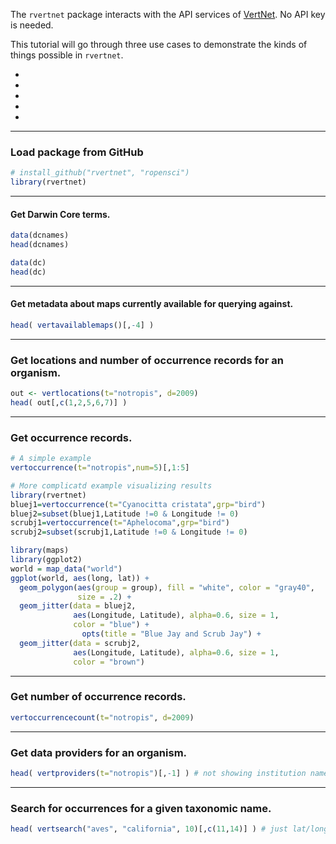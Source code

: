 The `rvertnet` package interacts with the API services of [VertNet](http://vertnet.org/index.php). No API key is needed. 

This tutorial will go through three use cases to demonstrate the kinds of things possible in `rvertnet`.

+ 
+ 
+ 
+ 
+ 

***
### Load package from GitHub
```r
# install_github("rvertnet", "ropensci")
library(rvertnet)
```

***

#### Get Darwin Core terms.
```r
data(dcnames)
head(dcnames)

data(dc)
head(dc)
```

***

#### Get metadata about maps currently available for querying against.
```r
head( vertavailablemaps()[,-4] )
```

***

### Get locations and number of occurrence records for an organism.
```r
out <- vertlocations(t="notropis", d=2009)
head( out[,c(1,2,5,6,7)] )
```


***

### Get occurrence records.
```r
# A simple example
vertoccurrence(t="notropis",num=5)[,1:5]

# More complicatd example visualizing results
library(rvertnet)
bluej1=vertoccurrence(t="Cyanocitta cristata",grp="bird")
bluej2=subset(bluej1,Latitude !=0 & Longitude != 0)
scrubj1=vertoccurrence(t="Aphelocoma",grp="bird")
scrubj2=subset(scrubj1,Latitude !=0 & Longitude != 0)

library(maps)
library(ggplot2)
world = map_data("world")
ggplot(world, aes(long, lat)) +
  geom_polygon(aes(group = group), fill = "white", color = "gray40",
               size = .2) +
  geom_jitter(data = bluej2,
              aes(Longitude, Latitude), alpha=0.6, size = 1,
              color = "blue") +
                opts(title = "Blue Jay and Scrub Jay") +
  geom_jitter(data = scrubj2,
              aes(Longitude, Latitude), alpha=0.6, size = 1,
              color = "brown")
```


***

### Get number of occurrence records.
```r
vertoccurrencecount(t="notropis", d=2009)
```


***

### Get data providers for an organism.
```r
head( vertproviders(t="notropis")[,-1] ) # not showing institution name for brevity
```


***

### Search for occurrences for a given taxonomic name.
```r
head( vertsearch("aves", "california", 10)[,c(11,14)] ) # just lat/long for brevity
```